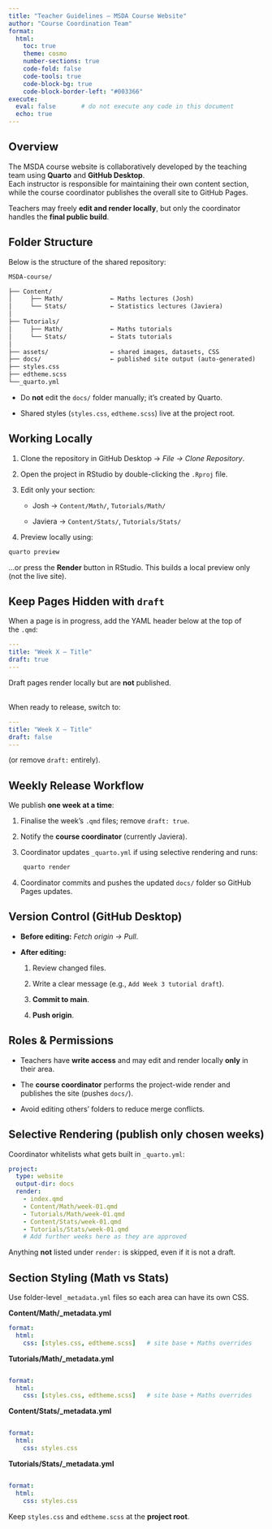 ```yaml
---
title: "Teacher Guidelines – MSDA Course Website"
author: "Course Coordination Team"
format:
  html:
    toc: true
    theme: cosmo
    number-sections: true
    code-fold: false
    code-tools: true
    code-block-bg: true
    code-block-border-left: "#003366"
execute:
  eval: false       # do not execute any code in this document
  echo: true
---
```


## Overview

The MSDA course website is collaboratively developed by the teaching team using **Quarto** and **GitHub Desktop**.\
Each instructor is responsible for maintaining their own content section, while the course coordinator publishes the overall site to GitHub Pages.

Teachers may freely **edit and render locally**, but only the coordinator handles the **final public build**.

## Folder Structure

Below is the structure of the shared repository:

```txt
MSDA-course/ 

├── Content/ 
│     ├── Math/             ← Maths lectures (Josh) 
│     └── Stats/            ← Statistics lectures (Javiera) 
│
├── Tutorials/ 
│     ├── Math/             ← Maths tutorials
│     └── Stats/            ← Stats tutorials
│
├── assets/                 ← shared images, datasets, CSS 
├── docs/                   ← published site output (auto-generated) 
├── styles.css
├── edtheme.scss 
└──_quarto.yml
```

-   Do **not** edit the `docs/` folder manually; it’s created by Quarto.

-   Shared styles (`styles.css`, `edtheme.scss`) live at the project root.

## Working Locally

1.  Clone the repository in GitHub Desktop → *File → Clone Repository*.

2.  Open the project in RStudio by double-clicking the `.Rproj` file.

3.  Edit only your section:

    -   Josh → `Content/Math/`, `Tutorials/Math/`

    -   Javiera → `Content/Stats/`, `Tutorials/Stats/`

4.  Preview locally using:

```bash
quarto preview
```

…or press the **Render** button in RStudio. This builds a local preview only (not the live site).

## Keep Pages Hidden with `draft`

When a page is in progress, add the YAML header below at the top of the `.qmd`:

```yaml
---
title: "Week X – Title"
draft: true
---
```

Draft pages render locally but are **not** published.

\
When ready to release, switch to:

```yaml

---
title: "Week X – Title"
draft: false
---

```

(or remove `draft:` entirely).

## Weekly Release Workflow

We publish **one week at a time**:

1.  Finalise the week’s `.qmd` files; remove `draft: true`.

2.  Notify the **course coordinator** (currently Javiera).

3.  Coordinator updates `_quarto.yml` if using selective rendering and runs:

```bash
    quarto render
```

4.  Coordinator commits and pushes the updated `docs/` folder so GitHub Pages updates.

## Version Control (GitHub Desktop)

-   **Before editing:** *Fetch origin → Pull*.

-   **After editing:**

    1.  Review changed files.

    2.  Write a clear message (e.g., `Add Week 3 tutorial draft`).

    3.  **Commit to main**.

    4.  **Push origin**.

## Roles & Permissions

-   Teachers have **write access** and may edit and render locally **only** in their area.

-   The **course coordinator** performs the project-wide render and publishes the site (pushes `docs/`).

-   Avoid editing others’ folders to reduce merge conflicts.

## Selective Rendering (publish only chosen weeks)

Coordinator whitelists what gets built in `_quarto.yml`:

```yaml
project:
  type: website
  output-dir: docs
  render:
    - index.qmd
    - Content/Math/week-01.qmd
    - Tutorials/Math/week-01.qmd
    - Content/Stats/week-01.qmd
    - Tutorials/Stats/week-01.qmd
    # Add further weeks here as they are approved
```

Anything **not** listed under `render:` is skipped, even if it is not a draft.

## Section Styling (Math vs Stats)

Use folder-level `_metadata.yml` files so each area can have its own CSS.

**Content/Math/\_metadata.yml**

```yaml
format:
  html:
    css: [styles.css, edtheme.scss]   # site base + Maths overrides
```

**Tutorials/Math/\_metadata.yml**

```yaml

format:
  html:
    css: [styles.css, edtheme.scss]   # site base + Maths overrides
```

**Content/Stats/\_metadata.yml**

```yaml

format:
  html:
    css: styles.css
```

**Tutorials/Stats/\_metadata.yml**

```yaml

format:
  html:
    css: styles.css
```

Keep `styles.css` and `edtheme.scss` at the **project root**.
